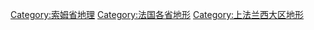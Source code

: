 [[Category:索姆省地理|Category:索姆省地理]]
[[Category:法国各省地形|Category:法国各省地形]]
[[Category:上法兰西大区地形|Category:上法兰西大区地形]]